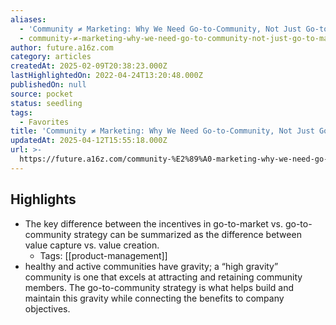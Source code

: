 ```yaml
---
aliases:
  - 'Community ≠ Marketing: Why We Need Go-to-Community, Not Just Go-to-Market'
  - community-≠-marketing-why-we-need-go-to-community-not-just-go-to-market
author: future.a16z.com
category: articles
createdAt: 2025-02-09T20:38:23.000Z
lastHighlightedOn: 2022-04-24T13:20:48.000Z
publishedOn: null
source: pocket
status: seedling
tags:
  - Favorites
title: 'Community ≠ Marketing: Why We Need Go-to-Community, Not Just Go-to-Market'
updatedAt: 2025-04-12T15:55:18.000Z
url: >-
  https://future.a16z.com/community-%E2%89%A0-marketing-why-we-need-go-to-community-not-just-go-to-market/
---
```

## Highlights

- The key difference between the incentives in go-to-market vs. go-to-community strategy can be summarized as the difference between value capture vs. value creation.
    - Tags: [[product-management]]
- healthy and active communities have gravity; a “high gravity” community is one that excels at attracting and retaining community members. The go-to-community strategy is what helps build and maintain this gravity while connecting the benefits to company objectives.
